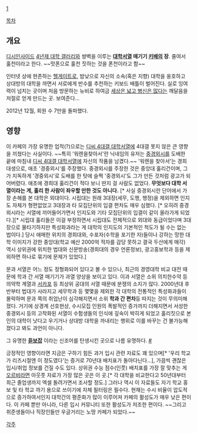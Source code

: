 [http://cafe.daum.net/posthoolis]

[[목차]]
== 개요 ==
[[디시인사이드]] [[4년제 대학 갤러리]]와 쌍벽을 이루는 '''[[대학서열]] 매기기 [[키보드 배틀|키배]]의 장'''. 줄여서 훌천이라고 한다. ~~맛폰으로 훌천 짓하는 것을 폰천이라고 함~~

인터넷 상에 현존하는 [[헬게이트]]로, 밤낮으로 자신의 소속(혹은 지향) 대학을 옹호하고 상대방의 대학을 까면서 서로에게 반수를 추천하는 키보드 배틀이 벌어진다. 실로 잉여력이 넘치는 곳이며 처음 방문하는 뉴비로 하여금 [[세상은 넓고 병신은 많다]]는 깨달음을 저절로 얻게 만드는 곳.
보여준다...

2012년 12월, 회원 수 7만을 돌파했다.

== 영향 ==
이 카페의 가장 유명한 업적(?)으로는 [[디씨 4대갤 대학서열]]에 4대갤 못지 않은 큰 영향을 끼쳤다는 사실이다. ~~특히 '워렌을찾아서'란 닉네임의 유저는 [[중경외시]]를 도배한 끝에 마침내 [[디씨 4대갤 대학서열]]에 자신의 작품을 남겼다.~~ '워렌을 찾아서'는 경희대생으로, 애초 '경중외시'를 주장했다. 중경외시를 주장한 것은 중앙대 훌리건이며, 그가 지독하게 '경중외시'로 도배를 한 탓에 슬쩍 '중경외시'도 그가 만든 것처럼 광고가 되어버렸다. 애초에 경희대 훌리건이 적다 보니 딴지 걸 사람도 없었다. '''무엇보다 대학 서열이라는 게, 훌리 한 사람이 좌우할 만한 것도 아니다.''' [* 사실 중경외시란 단어에서 가장 손해를 본 대학은 외대이다. 시립대는 원래 3대장(세무, 도행, 행정)을 제외하면 인지도 자체가 형편없었고 3대장과 타 모집단위의 입결 편차도 매우 심했다. [* 오히려 중경외시라는 서열에 끼어들어가면서 인지도와 기타 모집단위의 입결이 같이 올라가게 되었다.][* 시립대 훌리들은 이걸 부정하면서 시립대도 전체적으로 외대와 동급이었다며 3대장으로 물타기하지만 특성화과라는 게 대학의 인지도의 기본적인 척도가 될 수는 없는 법이다.] 당시 애매한 위치의 경희대와, 수포자(수학을 포기한 자)들이나 강하는 망한 대학 이미지가 강한 중앙대(학교 예산 2000억 적자를 감당 못하고 결국 두산에게 매각) 역시 상위권에 위치한 법대와 신문방송(경희대의 경우 언론정보), 광고홍보학과 등을 제외하면 하나로 묶기에 문제가 있었다.] 

문과 서열은 어느 정도 정형화되어 있다고 볼 수 있으나, 최근의 경영대학 비교 대전 때문에 학과 간 서열 매기기가 과열 양상을 보이고 있다. 이과 서열은 소위 의치한수약 등 의약학 계열과 [[서카포]] 등 최상위 공대의 서열 때문에 분쟁의 소지가 많다. 2000년대 후반부터 법대가 사라지고 세무학과 등 몇몇을 제외한 각 대학의 전통적인 특성화과들이 몰락하며 문과 쪽의 취업난이 심각해지면서 소위 '''학과 간 편차'''등 따지는 것이 무의미해졌다. 거기에 상경계 선호현상, 수시모집 인원의 폭발적인 증가까지 더해지면서 서성한 중경외시 등의 고착화된 서열이 수험생들의 인식에 깊숙이 박히게 되었고 훌리짓으로 본인의 대학이 낫다고 우기거나 상대방 대학을 까내리는 행위로 이를 바꾸는 건 불가능해졌다고 봐도 과언이 아니다.

그 유명한  '''[[듣보잡]]''' 이라는 신조어를 탄생시킨 곳으로 나름 유명하다. [http://www.imaeil.com/sub_news/sub_news_view.php?news_id=53484&yy=2007 #]

긍정적인 영향이라면 지금은 구하기 힘든 과거 입시 관련 자료도 꽤 있으며[* '우리 학교가 리즈시절엔 이 정도였다'는 증거로 70년대 배치표가 돌아다닌다...], 가끔씩 괜찮은 입시/취업 정보를 건질 수도 있다. 상위권 수능 점수(인풋) 배치표를 가장 잘 맞추는 게 [[오르비]]라면 아웃풋 자료가 가장 많은 곳은 이 곳.[* 각 대학을 비교한다고 50년대부터 최근 졸업생까지 엑셀 돌려가면서 조사할 정도.] 그러나 역시 이 자료들도 자기 학교 홍보 및 타 학교 까기 용으로 쓰이기에 자체 필터링은 필수다.
현재는 수시 비율이 압도적으로 증가하여서인지 대학간의 평준화가 많이 이루어져 카페의 활성도가 매우 낮은 편이다. 이 카페 뿐만 아니라, 다른 입시 커뮤니티 또한 활성도가 저조한 편이다. ~~그리고 취준생들이나 직장인들만 우글거리는 노땅 카페가 되었다.~~

[[각주]]

